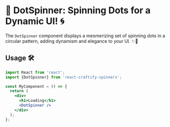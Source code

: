 
<Meta title="Spinners/DotSpinner" component={DotSpinner}  />

# 🔵 DotSpinner: Spinning Dots for a Dynamic UI! 🌀

The `DotSpinner` component displays a mesmerizing set of spinning dots in a circular pattern, adding dynamism and elegance to your UI. ✨🔵

## Usage 🛠️

```jsx
import React from 'react';
import {DotSpinner} from 'react-craftify-spinners';

const MyComponent = () => {
  return (
    <div>
      <h1>Loading</h1>
      <DotSpinner />
    </div>
  );
};
